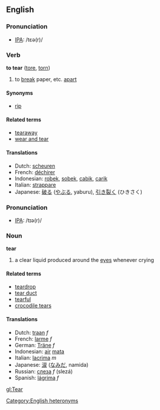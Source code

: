 ==English==
===Pronunciation===
*[[w:IPA|IPA]]: /tɛə(r)/

=== Verb ===
'''to tear''' ([[tore]], [[torn]])

# to [[break]] paper, etc. [[apart]] 

==== Synonyms ====
*[[rip]]

==== Related terms ====
*[[tearaway]]
*[[wear and tear]]

==== Translations ====
*Dutch: [[scheuren]]
*French: [[déchirer]]
*Indonesian: [[robek]], [[sobek]], [[cabik]], [[carik]]
*Italian: [[strappare]]
*Japanese: [[破る]] ([[やぶる]], yaburu), [[引き裂く]] (ひきさく)

===Pronunciation===
*[[w:IPA|IPA]]: /tɪə(r)/

=== Noun ===
'''tear'''

# a clear liquid produced around the [[eye]]s whenever crying

====Related terms====
*[[teardrop]]
*[[tear duct]]
*[[tearful]]
*[[crocodile tears]]

==== Translations ====
*Dutch: [[traan]] ''f''
*French: [[larme]] ''f''
*German: [[Träne]] ''f''
*Indonesian: [[air]] [[mata]]
*Italian: [[lacrima]] ''m''
*Japanese: [[涙]] ([[なみだ]], namida)
*Russian: [[слеза]] ''f'' (slezá)
*Spanish: [[lágrima]] ''f''

[[Category:English heteronyms]]

[[gl:Tear]]